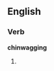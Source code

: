 ==English==

===Verb===
'''chinwagging'''

# {{present participle of|chinwag}}
{{count page|[[Wiktionary:Page count]]}}